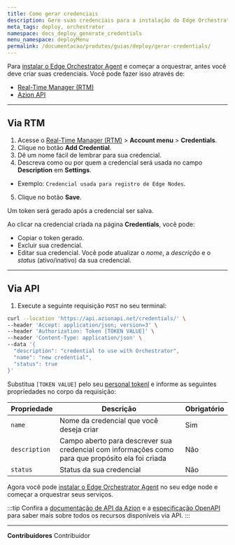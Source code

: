 ```yaml
---
title: Como gerar credenciais
description: Gere suas credenciais para a instalação do Edge Orchestrator Agent e comece a orquestrar seus serviços.
meta_tags: deploy, orchestrator
namespace: docs_deploy_generate_credentials
menu_namespace: deployMenu
permalink: /documentacao/produtos/guias/deploy/gerar-credentials/
---
```


Para [instalar o Edge Orchestrator Agent](/documentacao/produtos/guias/deploy/instalar-orchestrator-agent/) e começar a orquestrar, antes você deve criar suas credenciais. Você pode fazer isso através de:

- [Real-Time Manager (RTM)](/pt-br/documentacao/produtos/guias/como-acessar-o-rtm/)
- [Azion API](https://api.azion.com/)

---

## Via RTM 

1. Acesse o [Real-Time Manager (RTM)](/pt-br/documentacao/produtos/guias/como-acessar-o-rtm/) > **Account menu** > **Credentials**.
2. Clique no botão **Add Credential**.
3. Dê um nome fácil de lembrar para sua credencial.
4. Descreva como ou por quem a credencial será usada no campo **Description** em **Settings**.
- Exemplo: `Credencial usada para registro de Edge Nodes`.
5. Clique no botão **Save**.

Um token será gerado após a credencial ser salva.

Ao clicar na credencial criada na página **Credentials**, você pode:

- Copiar o token gerado.
- Excluir sua credencial.
- Editar sua credencial. Você pode atualizar o *nome*, a *descrição* e o *status* (ativo/inativo) da sua credencial.

---

## Via API 

1. Execute a seguinte requisição `POST` no seu terminal: 

```bash 
curl --location 'https://api.azionapi.net/credentials/' \
--header 'Accept: application/json; version=3' \
--header 'Authorization: Token [TOKEN VALUE]' \
--header 'Content-Type: application/json' \
--data '{
  "description": "credential to use with Orchestrator",
  "name": "new credential",
  "status": true
}'
```

Substitua `[TOKEN VALUE]` pelo seu [personal tokenl](/pt-br/documentacao/produtos/guias/personal-tokens/) e informe as seguintes propriedades no corpo da requisição:

| Propriedade | Descrição | Obrigatório | 
| - | - | - | 
| `name` | Nome da credencial que você deseja criar  | Sim |
| `description` | Campo aberto para descrever sua credencial com informações como para que propósito ela foi criada | Não |
| `status` | Status da sua credencial | Não  |


Agora você pode [instalar o Edge Orchestrator Agent](/documentacao/produtos/guias/deploy/instalar-orchestrator-agent/) no seu edge node e começar a orquestrar seus serviços.

:::tip
Confira a [documentação de API da Azion](https://api.azion.com/) e a [especificação OpenAPI](https://github.com/aziontech/azionapi-openapi/) para saber mais sobre todos os recursos disponíveis via API.
:::

---


**Contribuidores** <ContributorList>Contribuidor</ContributorList>

